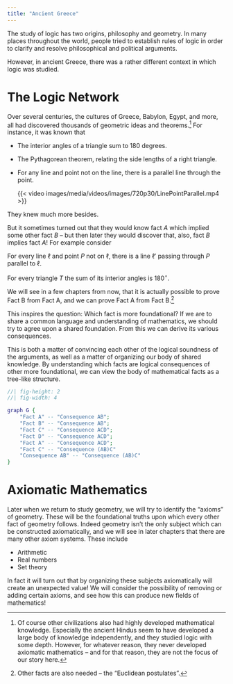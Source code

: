 ```yaml
---
title: "Ancient Greece"
---
```


The study of logic has two origins, philosophy and geometry. In many places throughout the world, people tried to establish rules of logic in order to clarify and resolve philosophical and political arguments.

However, in ancient Greece, there was a rather different context in which logic was studied.

# The Logic Network

Over several centuries, the cultures of Greece, Babylon, Egypt, and more, all had discovered thousands of geometric ideas and theorems.[^1] For instance, it was known that

[^1]: Of course other civilizations also had highly developed mathematical knowledge. Especially the ancient Hindus seem to have developed a large body of knowledge independently, and they studied logic with some depth. However, for whatever reason, they never developed axiomatic mathematics -- and for that reason, they are not the focus of our story here.

-   The interior angles of a triangle sum to 180 degrees.

-   The Pythagorean theorem, relating the side lengths of a right triangle.

-   For any line and point not on the line, there is a parallel line through the point.

    {{< video images/media/videos/images/720p30/LinePointParallel.mp4 >}}

They knew much more besides.

But it sometimes turned out that they would know fact *A* which implied some other fact *B* -- but then later they would discover that, also, fact *B* implies fact *A*! For example consider

::: {.callout-note title="Fact A" appearance="minimal"}
For every line $\ell$ and point $P$ not on $\ell$, there is a line $\ell'$ passing through $P$ parallel to $\ell$.
:::

::: {.callout-note title="Fact B" appearance="minimal"}
For every triangle $T$ the sum of its interior angles is $180^\circ$.
:::

We will see in a few chapters from now, that it is actually possible to prove Fact B from Fact A, and we can prove Fact A from Fact B.[^2]

[^2]: Other facts are also needed -- the "Euclidean postulates".

This inspires the question: Which fact is more foundational? If we are to share a common language and understanding of mathematics, we should try to agree upon a shared foundation. From this we can derive its various consequences.

This is both a matter of convincing each other of the logical soundness of the arguments, as well as a matter of organizing our body of shared knowledge. By understanding which facts are logical consequences of other more foundational, we can view the body of mathematical facts as a tree-like structure.

```dot
//| fig-height: 2
//| fig-width: 4

graph G {
    "Fact A" -- "Consequence AB";
    "Fact B" -- "Consequence AB";
    "Fact C" -- "Consequence ACD";
    "Fact D" -- "Consequence ACD";
    "Fact A" -- "Consequence ACD";
    "Fact C" -- "Consequence (AB)C"
    "Consequence AB" -- "Consequence (AB)C"
}
```

# Axiomatic Mathematics

Later when we return to study geometry, we will try to identify the "axioms" of geometry. These will be the foundational truths upon which every other fact of geometry follows. Indeed geometry isn't the only subject which can be constructed axiomatically, and we will see in later chapters that there are many other axiom systems. These include

-   Arithmetic
-   Real numbers
-   Set theory

In fact it will turn out that by organizing these subjects axiomatically will create an unexpected value! We will consider the possibility of removing or adding certain axioms, and see how this can produce new fields of mathematics!